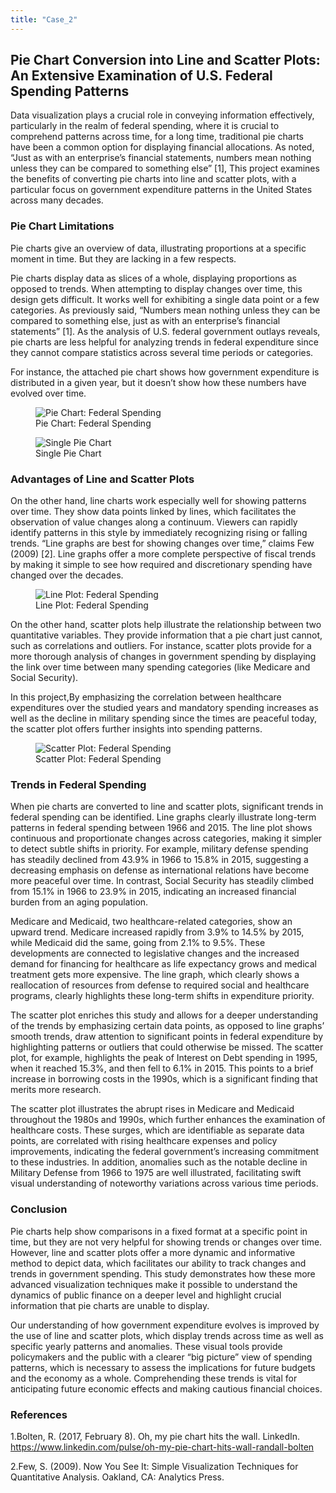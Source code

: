 ---
title: "Case_2"
---

## Pie Chart Conversion into Line and Scatter Plots: An Extensive Examination of U.S. Federal Spending Patterns

Data visualization plays a crucial role in conveying information effectively, particularly in the realm of federal spending, where it is crucial to comprehend patterns across time, for a long time, traditional pie charts have been a common option for displaying financial allocations. As noted, “Just as with an enterprise’s financial statements, numbers mean nothing unless they can be compared to something else” \[1\], This project examines the benefits of converting pie charts into line and scatter plots, with a particular focus on government expenditure patterns in the United States across many decades.

### Pie Chart Limitations

Pie charts give an overview of data, illustrating proportions at a specific moment in time. But they are lacking in a few respects.

Pie charts display data as slices of a whole, displaying proportions as opposed to trends. When attempting to display changes over time, this design gets difficult. It works well for exhibiting a single data point or a few categories. As previously said, "Numbers mean nothing unless they can be compared to something else, just as with an enterprise's financial statements" \[1\]. As the analysis of U.S. federal government outlays reveals, pie charts are less helpful for analyzing trends in federal expenditure since they cannot compare statistics across several time periods or categories.

For instance, the attached pie chart shows how government expenditure is distributed in a given year, but it doesn't show how these numbers have evolved over time.

![Pie Chart: Federal Spending](PieMPG.jpg)

![Single Pie Chart](Pie1MPG.jpg)

### Advantages of Line and Scatter Plots

On the other hand, line charts work especially well for showing patterns over time. They show data points linked by lines, which facilitates the observation of value changes along a continuum. Viewers can rapidly identify patterns in this style by immediately recognizing rising or falling trends. "Line graphs are best for showing changes over time," claims Few (2009) \[2\]. Line graphs offer a more complete perspective of fiscal trends by making it simple to see how required and discretionary spending have changed over the decades.

![Line Plot: Federal Spending](LineMPG.jpg)

On the other hand, scatter plots help illustrate the relationship between two quantitative variables. They provide information that a pie chart just cannot, such as correlations and outliers. For instance, scatter plots provide for a more thorough analysis of changes in government spending by displaying the link over time between many spending categories (like Medicare and Social Security).

In this project,By emphasizing the correlation between healthcare expenditures over the studied years and mandatory spending increases as well as the decline in military spending since the times are peaceful today, the scatter plot offers further insights into spending patterns.

![Scatter Plot: Federal Spending](ScatterMPG.jpg)

### Trends in Federal Spending

When pie charts are converted to line and scatter plots, significant trends in federal spending can be identified. Line graphs clearly illustrate long-term patterns in federal spending between 1966 and 2015. The line plot shows continuous and proportionate changes across categories, making it simpler to detect subtle shifts in priority. For example, military defense spending has steadily declined from 43.9% in 1966 to 15.8% in 2015, suggesting a decreasing emphasis on defense as international relations have become more peaceful over time. In contrast, Social Security has steadily climbed from 15.1% in 1966 to 23.9% in 2015, indicating an increased financial burden from an aging population.

Medicare and Medicaid, two healthcare-related categories, show an upward trend. Medicare increased rapidly from 3.9% to 14.5% by 2015, while Medicaid did the same, going from 2.1% to 9.5%. These developments are connected to legislative changes and the increased demand for financing for healthcare as life expectancy grows and medical treatment gets more expensive. The line graph, which clearly shows a reallocation of resources from defense to required social and healthcare programs, clearly highlights these long-term shifts in expenditure priority.

The scatter plot enriches this study and allows for a deeper understanding of the trends by emphasizing certain data points, as opposed to line graphs' smooth trends, draw attention to significant points in federal expenditure by highlighting patterns or outliers that could otherwise be missed. The scatter plot, for example, highlights the peak of Interest on Debt spending in 1995, when it reached 15.3%, and then fell to 6.1% in 2015. This points to a brief increase in borrowing costs in the 1990s, which is a significant finding that merits more research.

The scatter plot illustrates the abrupt rises in Medicare and Medicaid throughout the 1980s and 1990s, which further enhances the examination of healthcare costs. These surges, which are identifiable as separate data points, are correlated with rising healthcare expenses and policy improvements, indicating the federal government's increasing commitment to these industries. In addition, anomalies such as the notable decline in Military Defense from 1966 to 1975 are well illustrated, facilitating swift visual understanding of noteworthy variations across various time periods.

### Conclusion

Pie charts help show comparisons in a fixed format at a specific point in time, but they are not very helpful for showing trends or changes over time. However, line and scatter plots offer a more dynamic and informative method to depict data, which facilitates our ability to track changes and trends in government spending. This study demonstrates how these more advanced visualization techniques make it possible to understand the dynamics of public finance on a deeper level and highlight crucial information that pie charts are unable to display.

Our understanding of how government expenditure evolves is improved by the use of line and scatter plots, which display trends across time as well as specific yearly patterns and anomalies. These visual tools provide policymakers and the public with a clearer "big picture" view of spending patterns, which is necessary to assess the implications for future budgets and the economy as a whole. Comprehending these trends is vital for anticipating future economic effects and making cautious financial choices.

### References

1.Bolten, R. (2017, February 8). Oh, my pie chart hits the wall. LinkedIn. <https://www.linkedin.com/pulse/oh-my-pie-chart-hits-wall-randall-bolten>

2.Few, S. (2009). Now You See It: Simple Visualization Techniques for Quantitative Analysis. Oakland, CA: Analytics Press.
